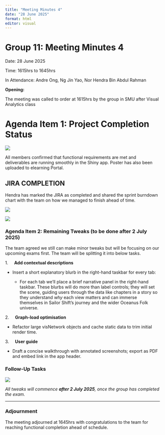 ```yaml
---
title: "Meeting Minutes 4"
date: "28 June 2025"
format: html
editor: visual
---
```


# Group 11: Meeting Minutes 4

Date: 28 June 2025

Time: 1615hrs to 1645hrs

In Attendance: Andre Ong, Ng Jin Yao, Nor Hendra Bin Abdul Rahman

**Opening:**

The meeting was called to order at 1615hrs by the group in SMU after Visual Analytics class

# Agenda Item 1: Project Completion Status

![](images/clipboard-3175768442.png)

All members confirmed that functional requirements are met and deliverables are running smoothly in the Shiny app. Poster has also been uploaded to elearning Portal.

## JIRA COMPLETION

Hendra has marked the JIRA as completed and shared the sprint burndown chart with the team on how we managed to finish ahead of time.

![](images/clipboard-297988622.png)

![](images/clipboard-2653270956.png)

### **Agenda Item 2: Remaining Tweaks (to be done after 2 July 2025)**

The team agreed we still can make minor tweaks but will be focusing on our upcoming exams first. The team will be splitting it into below tasks.

1.     **Add contextual descriptions**

-   Insert a short explanatory blurb in the right-hand taskbar for every tab:

    -   For each tab we’ll place a brief narrative panel in the right-hand taskbar. These blurbs will do more than label controls; they will set the scene, guiding users through the data like chapters in a story so they understand *why* each view matters and can immerse themselves in Sailor Shift’s journey and the wider Oceanus Folk universe.

2.     **Graph-load optimisation**

-    Refactor large visNetwork objects and cache static data to trim initial render time.

3.     **User guide**

-   Draft a concise walkthrough with annotated screenshots; export as PDF and embed link in the app header.

### Follow-Up Tasks

![](images/clipboard-1322794912.png)

*All tweaks will commence **after 2 July 2025**, once the group has completed the exam.*

------------------------------------------------------------------------

### Adjournment

The meeting adjourned at 1645hrs with congratulations to the team for reaching functional completion ahead of schedule.
